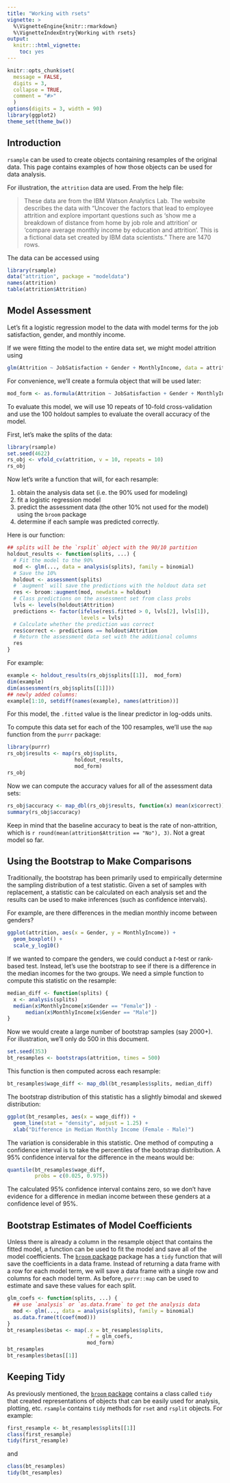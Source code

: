 ```yaml
---
title: "Working with rsets"
vignette: >
  %\VignetteEngine{knitr::rmarkdown}
  %\VignetteIndexEntry{Working with rsets}
output:
  knitr:::html_vignette:
    toc: yes
---
```


```r
knitr::opts_chunk$set(
  message = FALSE,
  digits = 3,
  collapse = TRUE,
  comment = "#>"
  )
options(digits = 3, width = 90)
library(ggplot2)
theme_set(theme_bw())
```

## Introduction  

`rsample` can be used to create objects containing resamples of the original data. This page contains examples of how those objects can be used for data analysis. 

For illustration, the `attrition` data are used. From the help file:

> These data are from the IBM Watson Analytics Lab. The website describes the data with "Uncover the factors that lead to employee attrition and explore important questions such as ‘show me a breakdown of distance from home by job role and attrition’ or 'compare average monthly income by education and attrition'. This is a fictional data set created by IBM data scientists." There are 1470 rows.

The data can be accessed using 

```r
library(rsample)
data("attrition", package = "modeldata")
names(attrition)
table(attrition$Attrition)
```

## Model Assessment

Let's fit a logistic regression model to the data with model terms for the job satisfaction, gender, and monthly income. 

If we were fitting the model to the entire data set, we might model attrition using
```r
glm(Attrition ~ JobSatisfaction + Gender + MonthlyIncome, data = attrition, family = binomial)
```

For convenience, we'll create a formula object that will be used later:

```r
mod_form <- as.formula(Attrition ~ JobSatisfaction + Gender + MonthlyIncome)
```

To evaluate this model, we will use 10 repeats of 10-fold cross-validation and use the 100 holdout samples to evaluate the overall accuracy of the model. 

First, let's make the splits of the data:
```r
library(rsample)
set.seed(4622)
rs_obj <- vfold_cv(attrition, v = 10, repeats = 10)
rs_obj
```
Now let's write a function that will, for each resample:

1. obtain the analysis data set (i.e. the 90% used for modeling)
1. fit a logistic regression model
1. predict the assessment data (the other 10% not used for the model) using the `broom` package
1. determine if each sample was predicted correctly.

Here is our function:

```r
## splits will be the `rsplit` object with the 90/10 partition
holdout_results <- function(splits, ...) {
  # Fit the model to the 90%
  mod <- glm(..., data = analysis(splits), family = binomial)
  # Save the 10%
  holdout <- assessment(splits)
  # `augment` will save the predictions with the holdout data set
  res <- broom::augment(mod, newdata = holdout)
  # Class predictions on the assessment set from class probs
  lvls <- levels(holdout$Attrition)
  predictions <- factor(ifelse(res$.fitted > 0, lvls[2], lvls[1]),
                        levels = lvls)
  # Calculate whether the prediction was correct
  res$correct <- predictions == holdout$Attrition
  # Return the assessment data set with the additional columns
  res
}
```

For example: 

```r
example <- holdout_results(rs_obj$splits[[1]],  mod_form)
dim(example)
dim(assessment(rs_obj$splits[[1]]))
## newly added columns:
example[1:10, setdiff(names(example), names(attrition))]
```

For this model, the `.fitted` value is the linear predictor in log-odds units. 

To compute this data set for each of the 100 resamples, we'll use the `map` function from the `purrr` package:

```r
library(purrr)
rs_obj$results <- map(rs_obj$splits,
                      holdout_results,
                      mod_form)
rs_obj
```

Now we can compute the accuracy values for all of the assessment data sets: 

```r
rs_obj$accuracy <- map_dbl(rs_obj$results, function(x) mean(x$correct))
summary(rs_obj$accuracy)
```

Keep in mind that the baseline accuracy to beat is the rate of non-attrition, which is `r round(mean(attrition$Attrition == "No"), 3)`. Not a great model so far.

## Using the Bootstrap to Make Comparisons

Traditionally, the bootstrap has been primarily used to empirically determine the sampling distribution of a test statistic. Given a set of samples with replacement, a statistic can be calculated on each analysis set and the results can be used to make inferences (such as confidence intervals).

For example, are there differences in the median monthly income between genders? 

```r
ggplot(attrition, aes(x = Gender, y = MonthlyIncome)) + 
  geom_boxplot() + 
  scale_y_log10()
```

If we wanted to compare the genders, we could conduct a _t_-test or rank-based test. Instead, let's use the bootstrap to see if there is a difference in the median incomes for the two groups. We need a simple function to compute this statistic on the resample:

```r
median_diff <- function(splits) {
  x <- analysis(splits)
  median(x$MonthlyIncome[x$Gender == "Female"]) - 
      median(x$MonthlyIncome[x$Gender == "Male"])     
}
```

Now we would create a large number of bootstrap samples (say 2000+). For illustration, we'll only do 500 in this document. 

```r
set.seed(353)
bt_resamples <- bootstraps(attrition, times = 500)
```

This function is then computed across each resample:

```r
bt_resamples$wage_diff <- map_dbl(bt_resamples$splits, median_diff)
```

The bootstrap distribution of this statistic has a slightly bimodal and skewed distribution:  

```r
ggplot(bt_resamples, aes(x = wage_diff)) + 
  geom_line(stat = "density", adjust = 1.25) + 
  xlab("Difference in Median Monthly Income (Female - Male)")
```

The variation is considerable in this statistic. One method of computing a confidence interval is to take the percentiles of the bootstrap distribution. A 95% confidence interval for the difference in the means would be:

```r
quantile(bt_resamples$wage_diff, 
         probs = c(0.025, 0.975))
```

The calculated 95% confidence interval contains zero, so we don't have evidence for a difference in median income between these genders at a confidence level of 95%.

## Bootstrap Estimates of Model Coefficients

Unless there is already a column in the resample object that contains the fitted model, a function can be used to fit the model and save all of the model coefficients. The [`broom` package](https://cran.r-project.org/package=broom) package has a `tidy` function that will save the coefficients in a data frame. Instead of returning a data frame with a row for each model term, we will save a data frame with a single row and columns for each model term. As before, `purrr::map` can be used to estimate and save these values for each split. 


```r
glm_coefs <- function(splits, ...) {
  ## use `analysis` or `as.data.frame` to get the analysis data
  mod <- glm(..., data = analysis(splits), family = binomial)
  as.data.frame(t(coef(mod)))
}
bt_resamples$betas <- map(.x = bt_resamples$splits, 
                          .f = glm_coefs, 
                          mod_form)
bt_resamples
bt_resamples$betas[[1]]
```

## Keeping Tidy

As previously mentioned, the [`broom` package](https://cran.r-project.org/package=broom) contains a class called `tidy` that created representations of objects that can be easily used for analysis, plotting, etc. `rsample` contains `tidy` methods for `rset` and `rsplit` objects. For example: 

```r
first_resample <- bt_resamples$splits[[1]]
class(first_resample)
tidy(first_resample)
```

and

```r
class(bt_resamples)
tidy(bt_resamples)
```
